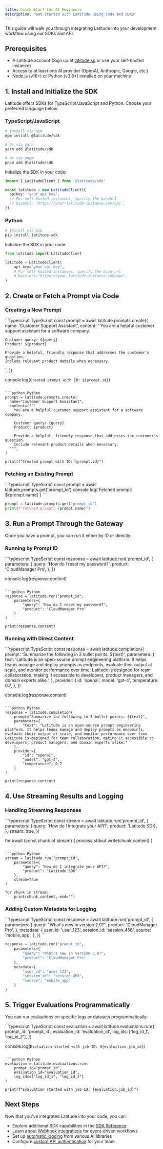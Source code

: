 ```yaml
---
title: Quick Start for AI Engineers
description: 'Get started with Latitude using code and SDKs'
---
```


This guide will walk you through integrating Latitude into your development workflow using our SDKs and API.

## Prerequisites

- A Latitude account (Sign up at [latitude.so](https://latitude.so) or use your self-hosted instance)
- Access to at least one AI provider (OpenAI, Anthropic, Google, etc.)
- Node.js (v16+) or Python (v3.8+) installed on your machine

## 1. Install and Initialize the SDK

Latitude offers SDKs for TypeScript/JavaScript and Python. Choose your preferred language below:

### TypeScript/JavaScript

```bash
# Install via npm
npm install @latitude/sdk

# Or via yarn
yarn add @latitude/sdk

# Or via pnpm
pnpm add @latitude/sdk
```

Initialize the SDK in your code:

```typescript
import { LatitudeClient } from '@latitude/sdk'

const latitude = new LatitudeClient({
  apiKey: 'your_api_key',
  // For self-hosted instances, specify the baseUrl
  // baseUrl: 'https://your-latitude-instance.com/api',
})
```

### Python

```bash
# Install via pip
pip install latitude-sdk
```

Initialize the SDK in your code:

```python
from latitude import LatitudeClient

latitude = LatitudeClient(
    api_key="your_api_key",
    # For self-hosted instances, specify the base_url
    # base_url="https://your-latitude-instance.com/api",
)
```

## 2. Create or Fetch a Prompt via Code

### Creating a New Prompt

<CodeGroup>
```typescript TypeScript
const prompt = await latitude.prompts.create({
  name: 'Customer Support Assistant',
  content: `
    You are a helpful customer support assistant for a software company.
    
    Customer query: ${query}
    Product: ${product}
    
    Provide a helpful, friendly response that addresses the customer's question.
    Include relevant product details when necessary.
  `,
})

console.log(`Created prompt with ID: ${prompt.id}`)
```

```python Python
prompt = latitude.prompts.create(
  name="Customer Support Assistant",
  content=f"""
    You are a helpful customer support assistant for a software company.

    Customer query: {query}
    Product: {product}

    Provide a helpful, friendly response that addresses the customer's question.
    Include relevant product details when necessary.
  """,
)

print(f"Created prompt with ID: {prompt.id}")
```

</CodeGroup>

### Fetching an Existing Prompt

<CodeGroup>
```typescript TypeScript
const prompt = await latitude.prompts.get('prompt_id')
console.log(`Fetched prompt: ${prompt.name}`)
```

```python Python
prompt = latitude.prompts.get("prompt_id")
print(f"Fetched prompt: {prompt.name}")
```

</CodeGroup>

## 3. Run a Prompt Through the Gateway

Once you have a prompt, you can run it either by ID or directly:

### Running by Prompt ID

<CodeGroup>
```typescript TypeScript
const response = await latitude.run('prompt_id', {
  parameters: {
    query: 'How do I reset my password?',
    product: 'CloudManager Pro',
  },
})

console.log(response.content)
```

```python Python
response = latitude.run("prompt_id",
    parameters={
        "query": "How do I reset my password?",
        "product": "CloudManager Pro"
    }
)

print(response.content)
```

</CodeGroup>

### Running with Direct Content

<CodeGroup>
```typescript TypeScript
const response = await latitude.completion({
  prompt: 'Summarize the following in 3 bullet points: ${text}',
  parameters: {
    text: 'Latitude is an open-source prompt engineering platform. It helps teams manage and deploy prompts as endpoints, evaluate their output at scale, and monitor performance over time. Latitude is designed for team collaboration, making it accessible to developers, product managers, and domain experts alike.',
  },
  provider: {
    id: 'openai',
    model: 'gpt-4',
    temperature: 0.7,
  },
})

console.log(response.content)
```

```python Python
response = latitude.completion(
    prompt="Summarize the following in 3 bullet points: ${text}",
    parameters={
        "text": "Latitude is an open-source prompt engineering platform. It helps teams manage and deploy prompts as endpoints, evaluate their output at scale, and monitor performance over time. Latitude is designed for team collaboration, making it accessible to developers, product managers, and domain experts alike."
    },
    provider={
        "id": "openai",
        "model": "gpt-4",
        "temperature": 0.7
    }
)

print(response.content)
```

</CodeGroup>

## 4. Use Streaming Results and Logging

### Handling Streaming Responses

<CodeGroup>
```typescript TypeScript
const stream = await latitude.run('prompt_id', {
  parameters: {
    query: 'How do I integrate your API?',
    product: 'Latitude SDK',
  },
  stream: true,
})

for await (const chunk of stream) {
  process.stdout.write(chunk.content)
}
```

```python Python
stream = latitude.run("prompt_id",
    parameters={
        "query": "How do I integrate your API?",
        "product": "Latitude SDK"
    },
    stream=True
)

for chunk in stream:
    print(chunk.content, end="")

```

</CodeGroup>

### Adding Custom Metadata for Logging

<CodeGroup>
```typescript TypeScript
const response = await latitude.run('prompt_id', {
  parameters: {
    query: "What's new in version 2.0?",
    product: 'CloudManager Pro',
  },
  metadata: {
    user_id: 'user_123',
    session_id: 'session_456',
    source: 'mobile_app',
  },
})
```

```python Python
response = latitude.run("prompt_id",
    parameters={
        "query": "What's new in version 2.0?",
        "product": "CloudManager Pro"
    },
    metadata={
        "user_id": "user_123",
        "session_id": "session_456",
        "source": "mobile_app"
    }
)
```

</CodeGroup>

## 5. Trigger Evaluations Programmatically

You can run evaluations on specific logs or datasets programmatically:

<CodeGroup>
```typescript TypeScript
const evaluation = await latitude.evaluations.run({
  prompt_id: 'prompt_id',
  evaluation_id: 'evaluation_id',
  log_ids: ['log_id_1', 'log_id_2'],
})

console.log(`Evaluation started with job ID: ${evaluation.job_id}`)
```

```python Python
evaluation = latitude.evaluations.run(
    prompt_id="prompt_id",
    evaluation_id="evaluation_id",
    log_ids=["log_id_1", "log_id_2"]
)

print(f"Evaluation started with job ID: {evaluation.job_id}")
```

</CodeGroup>

## Next Steps

Now that you've integrated Latitude into your code, you can:

- Explore additional SDK capabilities in the [SDK Reference](/guides/sdk/typescript)
- Learn about [Webhook integrations](/guides/api/webhooks) for event-driven workflows
- Set up [automatic logging](/guides/logs/overview) from various AI libraries
- Configure [custom API authentication](/guides/api/api-access) for your team

